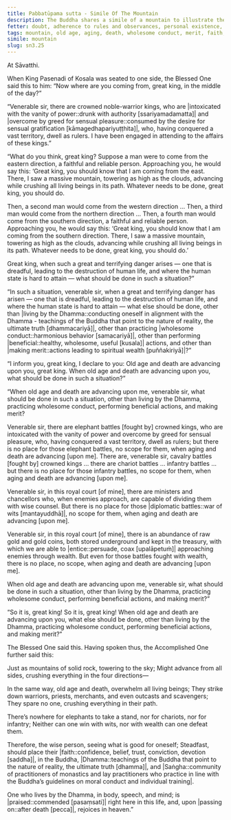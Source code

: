 ```yaml
---
title: Pabbatūpama sutta - Simile Of The Mountain
description: The Buddha shares a simile of a mountain to illustrate the inevitability of old age and death, and the importance of living by the Dhamma.
fetter: doubt, adherence to rules and observances, personal existence, ignorance
tags: mountain, old age, aging, death, wholesome conduct, merit, faith, Buddha, Dhamma, Saṅgha
simile: mountain
slug: sn3.25
---
```


At Sāvatthi.

When King Pasenadi of Kosala was seated to one side, the Blessed One said this to him: “Now where are you coming from, great king, in the middle of the day?”

“Venerable sir, there are crowned noble-warrior kings, who are |intoxicated with the vanity of power::drunk with authority [ssariyamadamatta]| and |overcome by greed for sensual pleasure::consumed by the desire for sensual gratification [kāmagedhapariyuṭṭhita]|, who, having conquered a vast territory, dwell as rulers. I have been engaged in attending to the affairs of these kings.”

“What do you think, great king? Suppose a man were to come from the eastern direction, a faithful and reliable person. Approaching you, he would say this: ‘Great king, you should know that I am coming from the east. There, I saw a massive mountain, towering as high as the clouds, advancing while crushing all living beings in its path. Whatever needs to be done, great king, you should do.

Then, a second man would come from the western direction ... Then, a third man would come from the northern direction ... Then, a fourth man would come from the southern direction, a faithful and reliable person. Approaching you, he would say this: ‘Great king, you should know that I am coming from the southern direction. There, I saw a massive mountain, towering as high as the clouds, advancing while crushing all living beings in its path. Whatever needs to be done, great king, you should do.’

Great king, when such a great and terrifying danger arises — one that is dreadful, leading to the destruction of human life, and where the human state is hard to attain — what should be done in such a situation?”

“In such a situation, venerable sir, when a great and terrifying danger has arisen — one that is dreadful, leading to the destruction of human life, and where the human state is hard to attain — what else should be done, other than |living by the Dhamma::conducting oneself in alignment with the Dhamma - teachings of the Buddha that point to the nature of reality, the ultimate truth [dhammacariyā]|, other than practicing |wholesome conduct::harmonious behavior [samacariyā]|, other than performing |beneficial::healthy, wholesome, useful [kusala]| actions, and other than |making merit::actions leading to spiritual wealth [puññakiriyā]|?”

“I inform you, great king, I declare to you: Old age and death are advancing upon you, great king. When old age and death are advancing upon you, what should be done in such a situation?”

“When old age and death are advancing upon me, venerable sir, what should be done in such a situation, other than living by the Dhamma, practicing wholesome conduct, performing beneficial actions, and making merit?

Venerable sir, there are elephant battles [fought by] crowned kings, who are intoxicated with the vanity of power and overcome by greed for sensual pleasure, who, having conquered a vast territory, dwell as rulers; but there is no place for those elephant battles, no scope for them, when aging and death are advancing [upon me]. There are, venerable sir, cavalry battles [fought by] crowned kings ... there are chariot battles ... infantry battles ... but there is no place for those infantry battles, no scope for them, when aging and death are advancing [upon me].

Venerable sir, in this royal court [of mine], there are ministers and chancellors who, when enemies approach, are capable of dividing them with wise counsel. But there is no place for those |diplomatic battles::war of wits [mantayuddhā]|, no scope for them, when aging and death are advancing [upon me].

Venerable sir, in this royal court [of mine], there is an abundance of raw gold and gold coins, both stored underground and kept in the treasury, with which we are able to |entice::persuade, coax [upalāpetuṁ]| approaching enemies through wealth. But even for those battles fought with wealth, there is no place, no scope, when aging and death are advancing [upon me].

When old age and death are advancing upon me, venerable sir, what should be done in such a situation, other than living by the Dhamma, practicing wholesome conduct, performing beneficial actions, and making merit?”

“So it is, great king! So it is, great king! When old age and death are advancing upon you, what else should be done, other than living by the Dhamma, practicing wholesome conduct, performing beneficial actions, and making merit?”

The Blessed One said this. Having spoken thus, the Accomplished One further said this:

Just as mountains of solid rock,
towering to the sky;
Might advance from all sides,
crushing everything in the four directions—

In the same way, old age and death,
overwhelm all living beings;
They strike down warriors, priests, merchants,
and even outcasts and scavengers;
They spare no one,
crushing everything in their path.

There’s nowhere for elephants to take a stand,
nor for chariots, nor for infantry;
Neither can one win with wits,
nor with wealth can one defeat them.

Therefore, the wise person,
seeing what is good for oneself;
Steadfast, should place their |faith::confidence, belief, trust, conviction, devotion [saddha]|,
in the Buddha, |Dhamma::teachings of the Buddha that point to the nature of reality, the ultimate truth [dhamma]|, and |Saṅgha::community of practitioners of monastics and lay practitioners who practice in line with the Buddha’s guidelines on moral conduct and individual training|.

One who lives by the Dhamma,
in body, speech, and mind;
is |praised::commended [pasaṃsati]| right here in this life,
and, upon |passing on::after death [pecca]|, rejoices in heaven.”